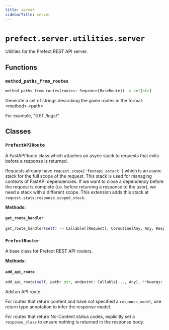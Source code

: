 ```yaml
---
title: server
sidebarTitle: server
---
```


# `prefect.server.utilities.server`



Utilities for the Prefect REST API server.


## Functions

### `method_paths_from_routes` <sup><a href="https://github.com/prefecthq/prefect/blob/main/src/prefect/server/utilities/server.py#L15" target="_blank"><Icon icon="github" style="width: 14px; height: 14px;" /></a></sup>

```python
method_paths_from_routes(routes: Sequence[BaseRoute]) -> set[str]
```


Generate a set of strings describing the given routes in the format: &lt;method&gt; &lt;path&gt;

For example, "GET /logs/"


## Classes

### `PrefectAPIRoute` <sup><a href="https://github.com/prefecthq/prefect/blob/main/src/prefect/server/utilities/server.py#L30" target="_blank"><Icon icon="github" style="width: 14px; height: 14px;" /></a></sup>


A FastAPIRoute class which attaches an async stack to requests that exits before
a response is returned.

Requests already have `request.scope['fastapi_astack']` which is an async stack for
the full scope of the request. This stack is used for managing contexts of FastAPI
dependencies. If we want to close a dependency before the request is complete
(i.e. before returning a response to the user), we need a stack with a different
scope. This extension adds this stack at `request.state.response_scoped_stack`.


**Methods:**

#### `get_route_handler` <sup><a href="https://github.com/prefecthq/prefect/blob/main/src/prefect/server/utilities/server.py#L42" target="_blank"><Icon icon="github" style="width: 14px; height: 14px;" /></a></sup>

```python
get_route_handler(self) -> Callable[[Request], Coroutine[Any, Any, Response]]
```

### `PrefectRouter` <sup><a href="https://github.com/prefecthq/prefect/blob/main/src/prefect/server/utilities/server.py#L59" target="_blank"><Icon icon="github" style="width: 14px; height: 14px;" /></a></sup>


A base class for Prefect REST API routers.


**Methods:**

#### `add_api_route` <sup><a href="https://github.com/prefecthq/prefect/blob/main/src/prefect/server/utilities/server.py#L68" target="_blank"><Icon icon="github" style="width: 14px; height: 14px;" /></a></sup>

```python
add_api_route(self, path: str, endpoint: Callable[..., Any], **kwargs: Any) -> None
```

Add an API route.

For routes that return content and have not specified a `response_model`,
use return type annotation to infer the response model.

For routes that return No-Content status codes, explicitly set
a `response_class` to ensure nothing is returned in the response body.

